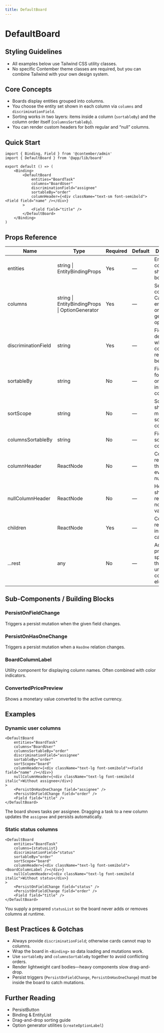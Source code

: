 ```yaml
---
title: DefaultBoard
---
```


<!-- Edited by human: false -->
<!-- Examples count: 8 -->
<!-- Source examples: 0 -->
<!-- Playground examples: 2 -->
<!-- External examples: 6 -->
<!-- Import examples: 6 -->

# DefaultBoard


## Styling Guidelines
* All examples below use Tailwind CSS utility classes.
* No specific Contember theme classes are required, but you can combine Tailwind with your own design system.

## Core Concepts
* Boards display entities grouped into columns.
* You choose the entity set shown in each column via `columns` and `discriminationField`.
* Sorting works in two layers: items inside a column (`sortableBy`) and the column order itself (`columnsSortableBy`).
* You can render custom headers for both regular and “null” columns.

## Quick Start
```tsx
import { Binding, Field } from '@contember/admin'
import { DefaultBoard } from '@app/lib/board'

export default () => (
	<Binding>
		<DefaultBoard
			entities="BoardTask"
			columns="BoardUser"
			discriminationField="assignee"
			sortableBy="order"
			columnHeader={<div className="text-sm font-semibold"><Field field="name" /></div>}
		>
			<Field field="title" />
		</DefaultBoard>
	</Binding>
)
```


## Props Reference
| Name | Type | Required | Default | Description |
| ---- | ---- | -------- | ------- | ----------- |
| entities | string &#124; EntityBindingProps | Yes | — | Entity collection shown as board cards. |
| columns | string &#124; EntityBindingProps &#124; OptionGenerator | Yes | — | Set of columns. Can be an entity name or a generated option list. |
| discriminationField | string | Yes | — | Field used to decide which column a record belongs to. |
| sortableBy | string | No | — | Field used for item ordering inside each column. |
| sortScope | string | No | — | Scope name shared by multiple sortable components. |
| columnsSortableBy | string | No | — | Field used to sort entire columns. |
| columnHeader | ReactNode | No | — | Component rendered at the top of every non-null column. |
| nullColumnHeader | ReactNode | No | — | Header shown for records with no column value. |
| children | ReactNode | Yes | — | Content rendered inside each card. |
| ...rest | any | No | — | Additional props are spread to the underlying container element. |

## Sub-Components / Building Blocks
### PersistOnFieldChange
Triggers a persist mutation when the given field changes.

### PersistOnHasOneChange
Triggers a persist mutation when a `HasOne` relation changes.

### BoardColumnLabel
Utility component for displaying column names. Often combined with color indicators.

### ConvertedPricePreview
Shows a monetary value converted to the active currency.

## Examples
### Dynamic user columns
```tsx
<DefaultBoard
	entities="BoardTask"
	columns="BoardUser"
	columnsSortableBy="order"
	discriminationField="assignee"
	sortableBy="order"
	sortScope="board"
	columnHeader={<div className="text-lg font-semibold"><Field field="name" /></div>}
	nullColumnHeader={<div className="text-lg font-semibold italic">Without assignee</div>}
>
	<PersistOnHasOneChange field="assignee" />
	<PersistOnFieldChange field="order" />
	<Field field="title" />
</DefaultBoard>
```
The board shows tasks per assignee. Dragging a task to a new column updates the `assignee` and persists automatically.

### Static status columns
```tsx
<DefaultBoard
	entities="BoardTask"
	columns={statusList}
	discriminationField="status"
	sortableBy="order"
	sortScope="board"
	columnHeader={<div className="text-lg font-semibold"><BoardColumnLabel /></div>}
	nullColumnHeader={<div className="text-lg font-semibold italic">Without status</div>}
>
	<PersistOnFieldChange field="status" />
	<PersistOnFieldChange field="order" />
	<Field field="title" />
</DefaultBoard>
```
You supply a prepared `statusList` so the board never adds or removes columns at runtime.

## Best Practices & Gotchas
* Always provide `discriminationField`; otherwise cards cannot map to columns.
* Wrap the board in `<Binding>` so data loading and mutations work.
* Use `sortableBy` and `columnsSortableBy` together to avoid conflicting orders.
* Render lightweight card bodies—heavy components slow drag-and-drop.
* Persist triggers (`PersistOnFieldChange`, `PersistOnHasOneChange`) must be inside the board to catch mutations.

## Further Reading
* PersistButton
* Binding & EntityList
* Drag-and-drop sorting guide
* Option generator utilities (`createOptionLabel`)

<!-- End of Generated Documentation -->
